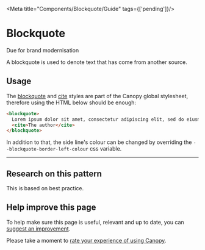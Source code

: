 
<Meta title="Components/Blockquote/Guide" tags={['pending']}/>

# Blockquote

<CustomBadge text="Pending" /> <span class="small-text">Due for brand modernisation</span>

<p class="standfirst">A blockquote is used to denote text that has come from another source.</p>

<div class="lg-sb-preview">
  <Story of={BlockquoteStories.Quote} />
</div>

## Usage

The [blockquote](https://developer.mozilla.org/en-US/docs/Web/HTML/Element/blockquote) and [cite](https://developer.mozilla.org/en-US/docs/Web/HTML/Element/cite) styles are part of the Canopy global stylesheet, therefore using the HTML below should be enough:

```html
<blockquote>
  Lorem ipsum dolor sit amet, consectetur adipiscing elit, sed do eiusmod tempor incididunt ut labore et dolore magna aliqua.
  <cite>The author</cite>
</blockquote>
```

In addition to that, the side line's colour can be changed by overriding the `--blockquote-border-left-colour` css variable.

***

## Research on this pattern

This is based on best practice.

## Help improve this page

To help make sure this page is useful, relevant and up to date, you can <a href="https://forms.office.com/r/6UMyXFeupH" target="_blank">suggest an improvement</a>.

Please take a moment to <a href="https://forms.office.com/r/ryiKP7ygUK" target="_blank">rate your experience of using Canopy</a>.
